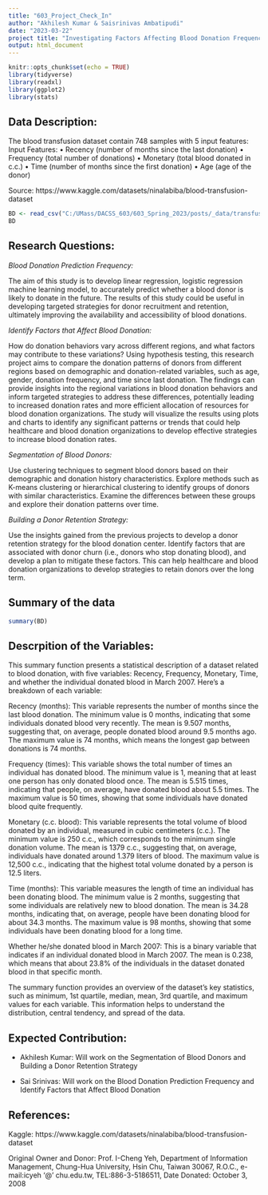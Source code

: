 ```yaml
---
title: "603_Project_Check_In"
author: "Akhilesh Kumar & Saisrinivas Ambatipudi"
date: "2023-03-22"
project title: "Investigating Factors Affecting Blood Donation Frequency and Building a Donor Retention Strategy"
output: html_document
---
```


```r
knitr::opts_chunk$set(echo = TRUE)
library(tidyverse)
library(readxl)
library(ggplot2)
library(stats)
```

## Data Description:

The blood transfusion dataset contain 748 samples with 5 input features:
Input Features:
•	Recency (number of months since the last donation)
•	Frequency (total number of donations)
•	Monetary (total blood donated in c.c.)
•	Time (number of months since the first donation)
•	Age (age of the donor)

Source: https://www.kaggle.com/datasets/ninalabiba/blood-transfusion-dataset 

```r
BD <- read_csv("C:/UMass/DACSS_603/603_Spring_2023/posts/_data/transfusion.csv")
BD
```

## Research Questions:

*Blood Donation Prediction Frequency:*

The aim of this study is to develop linear regression, logistic regression machine learning model, to accurately predict whether a blood donor is likely to donate in the future. 
The results of this study could be useful in developing targeted strategies for donor recruitment and retention, ultimately improving the availability and accessibility of blood donations.

*Identify Factors that Affect Blood Donation:*

How do donation behaviors vary across different regions, and what factors may contribute to these variations? Using hypothesis testing, this research project aims to compare the donation patterns of donors from different regions based on demographic and donation-related variables, such as age, gender, donation frequency, and time since last donation. The findings can provide insights into the regional variations in blood donation behaviors and inform targeted strategies to address these differences, potentially leading to increased donation rates and more efficient allocation of resources for blood donation organizations.
The study will visualize the results using plots and charts to identify any significant patterns or trends that could help healthcare and blood donation organizations to develop effective strategies to increase blood donation rates.

*Segmentation of Blood Donors:*

Use clustering techniques to segment blood donors based on their demographic and donation history characteristics. Explore methods such as K-means clustering or hierarchical clustering to identify groups of donors with similar characteristics. Examine the differences between these groups and explore their donation patterns over time.

*Building a Donor Retention Strategy:*

Use the insights gained from the previous projects to develop a donor retention strategy for the blood donation center. Identify factors that are associated with donor churn (i.e., donors who stop donating blood), and develop a plan to mitigate these factors. This can help healthcare and blood donation organizations to develop strategies to retain donors over the long term.

## Summary of the data

```r
summary(BD)
```

## Descrpition of the Variables:

This summary function presents a statistical description of a dataset related to blood donation, with five variables: Recency, Frequency, Monetary, Time, and whether the individual donated blood in March 2007. Here's a breakdown of each variable:

Recency (months): This variable represents the number of months since the last blood donation. The minimum value is 0 months, indicating that some individuals donated blood very recently. The mean is 9.507 months, suggesting that, on average, people donated blood around 9.5 months ago. The maximum value is 74 months, which means the longest gap between donations is 74 months.

Frequency (times): This variable shows the total number of times an individual has donated blood. The minimum value is 1, meaning that at least one person has only donated blood once. The mean is 5.515 times, indicating that people, on average, have donated blood about 5.5 times. The maximum value is 50 times, showing that some individuals have donated blood quite frequently.

Monetary (c.c. blood): This variable represents the total volume of blood donated by an individual, measured in cubic centimeters (c.c.). The minimum value is 250 c.c., which corresponds to the minimum single donation volume. The mean is 1379 c.c., suggesting that, on average, individuals have donated around 1.379 liters of blood. The maximum value is 12,500 c.c., indicating that the highest total volume donated by a person is 12.5 liters.

Time (months): This variable measures the length of time an individual has been donating blood. The minimum value is 2 months, suggesting that some individuals are relatively new to blood donation. The mean is 34.28 months, indicating that, on average, people have been donating blood for about 34.3 months. The maximum value is 98 months, showing that some individuals have been donating blood for a long time.

Whether he/she donated blood in March 2007: This is a binary variable that indicates if an individual donated blood in March 2007. The mean is 0.238, which means that about 23.8% of the individuals in the dataset donated blood in that specific month.

The summary function provides an overview of the dataset's key statistics, such as minimum, 1st quartile, median, mean, 3rd quartile, and maximum values for each variable. This information helps to understand the distribution, central tendency, and spread of the data.

## Expected Contribution:

- Akhilesh Kumar: Will work on the Segmentation of Blood Donors and Building a Donor Retention Strategy

- Sai Srinivas: Will work on the Blood Donation Prediction Frequency and Identify Factors that Affect Blood Donation 

## References:

Kaggle: https://www.kaggle.com/datasets/ninalabiba/blood-transfusion-dataset 

Original Owner and Donor: Prof. I-Cheng Yeh, Department of Information Management, Chung-Hua University,
Hsin Chu, Taiwan 30067, R.O.C., e-mail:icyeh '@' chu.edu.tw, TEL:886-3-5186511, Date Donated: October 3, 2008

